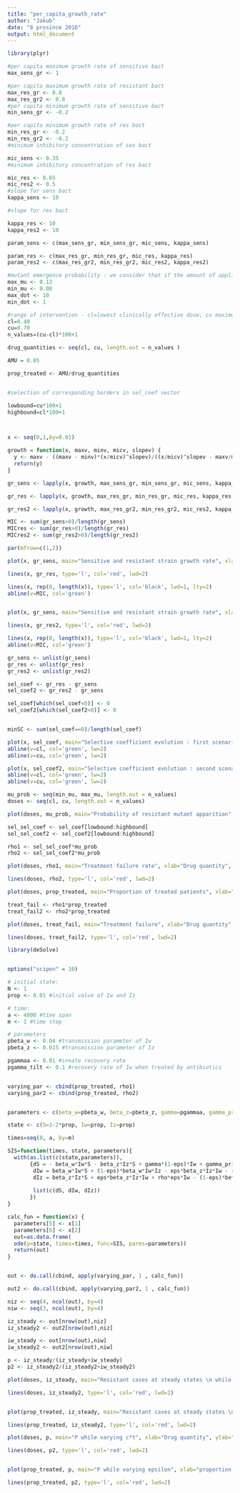 ```yaml
---
title: "per_capita_growth_rate"
author: "Jakub"
date: "8 prosince 2016"
output: html_document
---
```


```r
library(plyr)

#per capita maximum growth rate of sensitive bact
max_sens_gr <- 1 

#per capita maximum growth rate of resistant bact
max_res_gr <- 0.8
max_res_gr2 <- 0.8
#per capita minimum growth rate of sensitive bact
min_sens_gr <- -0.2

#per capita minimum growth rate of res bact
min_res_gr <- -0.2
min_res_gr2 <- -0.2
#minimum inhibitory concentration of sen bact

mic_sens <- 0.35
#minimum inhibitory concentration of res bact

mic_res <- 0.65
mic_res2 <- 0.5
#slope for sens bact
kappa_sens <- 10

#slope for res bact  

kappa_res <- 10
kappa_res2 <- 10

param_sens <- c(max_sens_gr, min_sens_gr, mic_sens, kappa_sens)

param_res <- c(max_res_gr, min_res_gr, mic_res, kappa_res)
param_res2 <- c(max_res_gr2, min_res_gr2, mic_res2, kappa_res2)

#mutant emergence probability : we consider that if the amount of applied atb increases, the probability of resistant mutant apparition increases linearly
max_mu <- 0.13
min_mu <- 0.08
max_dot <- 10
min_dot <- 1

#range of intervention - cl=lowest clinically effective dose, cu maximum tolerable dose (toxicity)
cl=0.40
cu=0.70
n_values=(cu-cl)*100+1

drug_quantities <- seq(cl, cu, length.out = n_values )

AMU = 0.05

prop_treated <- AMU/drug_quantities


#selection of corresponding borders in sel_coef vector

lowbound=cu*100+1
highbound=cl*100+1



x <- seq(0,1,by=0.01)
```


```r



growth = function(x, maxv, minv, micv, slopev) {
  y <- maxv - ((maxv - minv)*(x/micv)^slopev)/((x/micv)^slopev - maxv/minv)
  return(y)
}

```

```r


gr_sens <- lapply(x, growth, max_sens_gr, min_sens_gr, mic_sens, kappa_sens)

gr_res <- lapply(x, growth, max_res_gr, min_res_gr, mic_res, kappa_res)

gr_res2 <- lapply(x, growth, max_res_gr2, min_res_gr2, mic_res2, kappa_res2)

MIC <- sum(gr_sens>0)/length(gr_sens)
MICres <- sum(gr_res>0)/length(gr_res)
MICres2 <- sum(gr_res2>0)/length(gr_res2)
```



```r
par(mfrow=c(1,2))

plot(x, gr_sens, main="Sensitive and resistant strain growth rate", xlab="Drug quantity", ylab="Growth rate", ylim=c(-0.2,1), lwd=2, type="l", col='blue')

lines(x, gr_res, type='l', col='red', lwd=2)

lines(x, rep(0, length(x)), type='l', col='black', lwd=1, lty=2)
abline(v=MIC, col='green')


plot(x, gr_sens, main="Sensitive and resistant strain growth rate", xlab="Drug quantity", ylab="Growth rate", ylim=c(-0.2,1), lwd=2, type="l", col='blue')

lines(x, gr_res2, type='l', col='red', lwd=2)

lines(x, rep(0, length(x)), type='l', col='black', lwd=1, lty=2)
abline(v=MIC, col='green')

```



```r
gr_sens <- unlist(gr_sens)
gr_res <- unlist(gr_res)
gr_res2 <- unlist(gr_res2)

sel_coef <- gr_res - gr_sens
sel_coef2 <- gr_res2 - gr_sens

sel_coef[which(sel_coef<0)] <- 0
sel_coef2[which(sel_coef2<0)] <- 0


minSC <- sum(sel_coef==0)/length(sel_coef)

plot(x, sel_coef, main="Selective coefficient evolution : first scenario", xlab="Drug quantity", ylab="Selective coefficient", ylim=c(0,1), lwd=2, type="l", col='black')
abline(v=cl, col='green', lw=2)
abline(v=cu, col='green', lw=2)

plot(x, sel_coef2, main="Selective coefficient evolution : second scenario", xlab="Drug quantity", ylab="Selective coefficient", ylim=c(0,1), lwd=2, type="l", col='black')
abline(v=cl, col='green', lw=2)
abline(v=cu, col='green', lw=2)
```

```r
mu_prob <- seq(min_mu, max_mu, length.out = n_values)
doses <- seq(cl, cu, length.out = n_values)

plot(doses, mu_prob, main="Probability of resistant mutant apparition", xlab="Drug quantity", ylab="mu", ylim=c(0,0.15), lwd=2, type="l", col='black')

```
```r
sel_sel_coef <- sel_coef[lowbound:highbound]
sel_sel_coef2 <- sel_coef2[lowbound:highbound]

rho1 <- sel_sel_coef*mu_prob
rho2 <- sel_sel_coef2*mu_prob

plot(doses, rho1, main="Treatment failure rate", xlab="Drug quantity", ylab="rho", lwd=2, type="l", col='black', ylim=c(0, 0.10))

lines(doses, rho2, type='l', col='red', lwd=2)

```

```r

plot(doses, prop_treated, main="Proportion of treated patients", xlab="Drug quantity", ylab="eps", ylim=c(0,0.15), lwd=2, type="l", col='black')

```

```r
treat_fail <- rho1*prop_treated
treat_fail2 <- rho2*prop_treated

plot(doses, treat_fail, main="Treatment failure", xlab="Drug quantity", ylab="rho*eps", lwd=2, type="l", col='black', ylim=c(0, 0.01))

lines(doses, treat_fail2, type='l', col='red', lwd=2)

```

```r

library(deSolve)


options("scipen" = 10)

# initial state:
N <- 1
prop <- 0.01 #initial value of Iw and Iz

# time:
a <- 4000 #time span
m <- 1 #time step

# parameters
pbeta_w <- 0.04 #transmission parameter of Iw
pbeta_z <- 0.015 #transmission parameter of Iz

pgammaa <- 0.01 #innate recovery rate
pgamma_tilt <- 0.1 #recovery rate of Iw when treated by antibiotics



```

```r

varying_par <- cbind(prop_treated, rho1)
varying_par2 <- cbind(prop_treated, rho2)


parameters <- c(beta_w=pbeta_w, beta_z=pbeta_z, gamma=pgammaa, gamma_prim=pgamma_tilt, eps=0, rho=0)

state <- c(S=1-2*prop, Iw=prop, Iz=prop)

times=seq(0, a, by=m)

SIS=function(times, state, parameters){
  with(as.list(c(state,parameters)),
       {dS = - beta_w*Iw*S - beta_z*Iz*S + gamma*(1-eps)*Iw + gamma_prim*eps*Iw + gamma*Iz
        dIw = beta_w*Iw*S + (1-eps)*beta_w*Iw*Iz - eps*beta_z*Iz*Iw - rho*eps*Iw - gamma*(1-eps)*Iw - gamma_prim*eps*Iw
        dIz = beta_z*Iz*S + eps*beta_z*Iz*Iw + rho*eps*Iw - (1-eps)*beta_w*Iw*Iz - gamma*Iz
        
        list(c(dS, dIw, dIz))
       })
}

calc_fun = function(x) {
  parameters[5] <- x[1]
  parameters[6] <- x[2]
  out=as.data.frame(
  ode(y=state, times=times, func=SIS, parms=parameters))
  return(out)
}



```

```r

out <- do.call(cbind, apply(varying_par, 1 , calc_fun))

out2 <- do.call(cbind, apply(varying_par2, 1 , calc_fun))

```



```r

niz <- seq(4, ncol(out), by=4)
niw <- seq(3, ncol(out), by=4)

iz_steady <- out[nrow(out),niz]
iz_steady2 <- out2[nrow(out),niz]

iw_steady <- out[nrow(out),niw]
iw_steady2 <- out2[nrow(out),niw]

p <- iz_steady/(iz_steady+iw_steady)
p2 <- iz_steady2/(iz_steady2+iw_steady2)

```


```r
plot(doses, iz_steady, main="Resistant cases at steady states \n while varying c*t", xlab="Drug quantity", ylab="Iz", ylim=c(0,0.30), lwd=2, type="l", col='black')

lines(doses, iz_steady2, type='l', col='red', lwd=2)


plot(prop_treated, iz_steady, main="Resistant cases at steady states \n while varying epsilon", xlab="proportion of treated", ylab="Iz", ylim=c(0,0.30), lwd=2, type="l", col='black')

lines(prop_treated, iz_steady2, type='l', col='red', lwd=2)

```

```r
plot(doses, p, main="P while varying c*t", xlab="Drug quantity", ylab="p", ylim=c(0,1), lwd=2, type="l", col='black')

lines(doses, p2, type='l', col='red', lwd=2)


plot(prop_treated, p, main="P while varying epsilon", xlab="proportion of treated", ylab="p", ylim=c(0,1), lwd=2, type="l", col='black')

lines(prop_treated, p2, type='l', col='red', lwd=2)

```
